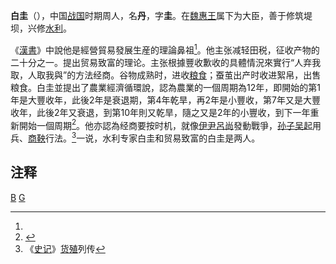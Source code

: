 '''白圭'''（{{bd|約前370年||前300年||catIdx=B白}}），中国[[战国|战国]]时期周人，名'''丹'''，字'''圭'''。在[[魏惠王|魏惠王]]属下为大臣，善于修筑堤坝，兴修[[水利|水利]]。

《[[漢書|漢書]]》中說他是經營貿易發展生産的理論鼻祖<ref name="baigui"/>。他主张减轻田税，征收产物的二十分之一。提出贸易致富的理论。主张根據豐收歉收的具體情況來實行“人弃我取，人取我與”的方法经商。谷物成熟时，进收[[粮食|粮食]]；蚕茧出产时收进絮帛，出售粮食。白圭並提出了農業經濟循環說，認為農業的一個周期為12年，即開始的第1年是大豐收年，此後2年是衰退期，第4年乾旱，再2年是小豐收，第7年又是大豐收年，此後2年又衰退，到第10年則又乾旱，隨之又是2年的小豐收，到下一年重新開始一個周期<ref name="baigui">{{cite news| title =人棄我取的理財家白圭| date =| url =http://www.ccnt.com.cn/wisdom/shihe/jingji/baigui.htm| work =中華文化信息網| archive-url=https://web.archive.org/web/20011125031239/http://www.ccnt.com.cn/wisdom/shihe/jingji/baigui.htm| archive-date =2011-01-26|dead-url=yes}}</ref>。他亦認為经商要按时机，就像[[伊尹|伊尹]][[呂尚|呂尚]]發動戰爭，[[孙子|孙子]][[吴起|吴起]]用兵、[[商鞅|商鞅]]行法。<ref>《[[史记|史记]]》[[货殖|货殖]]列传</ref>一说，水利专家白圭和贸易致富的白圭是两人。

==注释==
{{Reflist}}

[[Category:战国人|B]]
[[Category:白姓|G]]